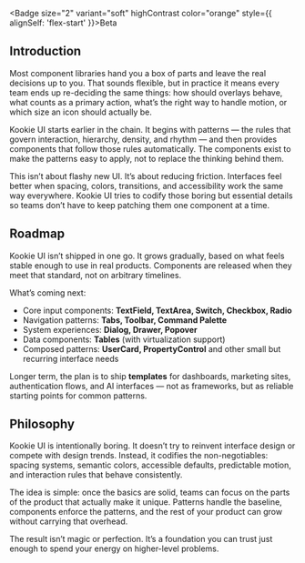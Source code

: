 
<Section size="2">

<Badge size="2" variant="soft" highContrast color="orange" style={{ alignSelf: 'flex-start' }}>Beta</Badge>

# Introduction

Most component libraries hand you a box of parts and leave the real decisions up to you. That sounds flexible, but in practice it means every team ends up re-deciding the same things: how should overlays behave, what counts as a primary action, what’s the right way to handle motion, or which size an icon should actually be.  

Kookie UI starts earlier in the chain. It begins with patterns — the rules that govern interaction, hierarchy, density, and rhythm — and then provides components that follow those rules automatically. The components exist to make the patterns easy to apply, not to replace the thinking behind them.  

This isn’t about flashy new UI. It’s about reducing friction. Interfaces feel better when spacing, colors, transitions, and accessibility work the same way everywhere. Kookie UI tries to codify those boring but essential details so teams don’t have to keep patching them one component at a time.  

</Section>

<Section size="2">

## Roadmap

Kookie UI isn’t shipped in one go. It grows gradually, based on what feels stable enough to use in real products. Components are released when they meet that standard, not on arbitrary timelines.  

What’s coming next:  

- Core input components: **TextField, TextArea, Switch, Checkbox, Radio**  
- Navigation patterns: **Tabs, Toolbar, Command Palette**  
- System experiences: **Dialog, Drawer, Popover**  
- Data components: **Tables** (with virtualization support)  
- Composed patterns: **UserCard, PropertyControl** and other small but recurring interface needs  

Longer term, the plan is to ship **templates** for dashboards, marketing sites, authentication flows, and AI interfaces — not as frameworks, but as reliable starting points for common patterns.  

</Section>

<Section size="2">

## Philosophy

Kookie UI is intentionally boring. It doesn’t try to reinvent interface design or compete with design trends. Instead, it codifies the non-negotiables: spacing systems, semantic colors, accessible defaults, predictable motion, and interaction rules that behave consistently.  

The idea is simple: once the basics are solid, teams can focus on the parts of the product that actually make it unique. Patterns handle the baseline, components enforce the patterns, and the rest of your product can grow without carrying that overhead.  

The result isn’t magic or perfection. It’s a foundation you can trust just enough to spend your energy on higher-level problems.  

</Section>
